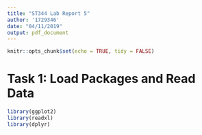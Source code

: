 ```yaml
---
title: "ST344 Lab Report 5"
author: '1729346'
date: "04/11/2019"
output: pdf_document
---
```


```r
knitr::opts_chunk$set(echo = TRUE, tidy = FALSE)
```

# Task 1: Load Packages and Read Data
```r
library(ggplot2)
library(readxl)
library(dplyr)

```